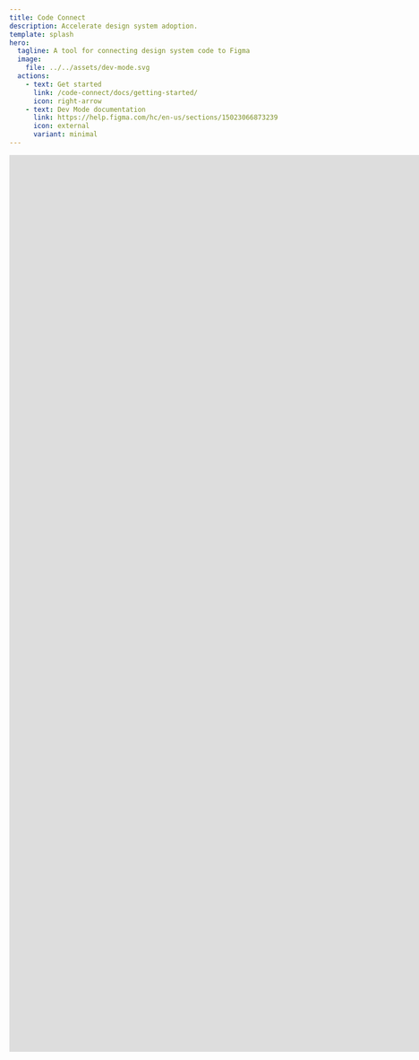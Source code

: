 ```yaml
---
title: Code Connect
description: Accelerate design system adoption.
template: splash
hero:
  tagline: A tool for connecting design system code to Figma
  image:
    file: ../../assets/dev-mode.svg
  actions:
    - text: Get started
      link: /code-connect/docs/getting-started/
      icon: right-arrow
    - text: Dev Mode documentation
      link: https://help.figma.com/hc/en-us/sections/15023066873239
      icon: external
      variant: minimal
---
```


<div class-name="iframe-box">
  <iframe 
    src="https://player.vimeo.com/video/974377756?h=ffb4bb11e9&autoplay=1&loop=1&background=1" 
	title="Code Connect"
    style="width: calc(125vh); height: calc(40vh)" 
    frameborder="0" 
    allow="autoplay; fullscreen; picture-in-picture" 
    autoplay
  ></iframe>
</div>
